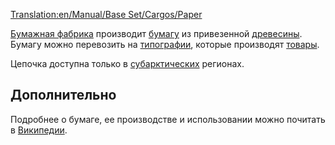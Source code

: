 [[Translation:en/Manual/Base Set/Cargos/Paper]]

{{ru/Manual/Base Set/Cargos/Груз|груз=Бумага
|изображение=en/Manual/Base Set/Cargos/Paper.png
|производит=[[ru/Manual/Base Set/Industries/Бумажная фабрика|Бумажная фабрика]]
|принимает=[[ru/Manual/Base Set/Industries/Типография|Типография]]
}}

[[ru/Manual/Base Set/Industries/Бумажная фабрика|Бумажная фабрика]] производит [[ru/Manual/Base Set/Cargos/Бумага|бумагу]] из привезенной [[ru/Manual/Base Set/Cargos/Древесина|древесины]]. Бумагу можно перевозить на [[ru/Manual/Base Set/Industries/Типография|типографии]], которые производят [[ru/Manual/Base Set/Cargos/Товары|товары]].

Цепочка доступна только в [[ru/Manual/Климат#subarkticheskii|субарктических]] регионах.


==Дополнительно==
Подробнее о бумаге, ее производстве и использовании можно почитать в [https://www.wikipedia.org/wiki/ru:Бумага Википедии].